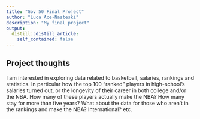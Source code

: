 ```yaml
---
title: "Gov 50 Final Project"
author: "Luca Ace-Nasteski"
description: "My final project"
output:
  distill::distill_article:
    self_contained: false
---
```




## Project thoughts

I am interested in exploring data related to basketball, salaries, rankings and statistics. In particular how the top 100 "ranked" players in high-school's salaries turned out, or the longevity of their career in both college and/or the NBA. How many of these players actually make the NBA? How many stay for more than five years? What about the data for those who aren't in the rankings and make the NBA? International? etc.